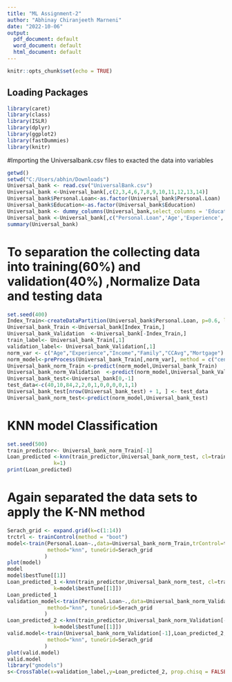 ---
title: "ML Assignment-2"
author: "Abhinay Chiranjeeth Marneni"
date: "2022-10-06"
output:
  pdf_document: default
  word_document: default
  html_document: default
---

```{r setup, include=FALSE}
knitr::opts_chunk$set(echo = TRUE)
```

## Loading Packages

```{r}
library(caret)
library(class)
library(ISLR)
library(dplyr)
library(ggplot2)
library(fastDummies)
library(knitr)
```

#Importing the Universalbank.csv files to exacted the data into variables 

```{r }
getwd()
setwd("C:/Users/abhin/Downloads")
Universal_bank <- read.csv("UniversalBank.csv")
Universal_bank <-Universal_bank[,c(2,3,4,6,7,8,9,10,11,12,13,14)]
Universal_bank$Personal.Loan<-as.factor(Universal_bank$Personal.Loan)
Universal_bank$Education<-as.factor(Universal_bank$Education)
Universal_bank <- dummy_columns(Universal_bank,select_columns = 'Education')
Universal_bank <-Universal_bank[,c("Personal.Loan",'Age','Experience','Income',"Family","CCAvg","Education_1","Education_2","Education_3","Mortgage","Securities.Account","CD.Account","Online","CreditCard")]
summary(Universal_bank)
```
# To separation the collecting data into training(60%) and validation(40%) ,Normalize Data and testing data

```{r}
set.seed(400)
Index_Train<-createDataPartition(Universal_bank$Personal.Loan, p=0.6, list=FALSE)
Universal_bank_Train <-Universal_bank[Index_Train,]
Universal_bank_Validation  <-Universal_bank[-Index_Train,]
train_label<- Universal_bank_Train[,1]
validation_label<- Universal_bank_Validation[,1]
norm_var <- c("Age","Experience","Income","Family","CCAvg","Mortgage")
norm_model<-preProcess(Universal_bank_Train[,norm_var], method = c("center", "scale"))
Universal_bank_norm_Train <-predict(norm_model,Universal_bank_Train)
Universal_bank_norm_Validation  <-predict(norm_model,Universal_bank_Validation)
Universal_bank_test<-Universal_bank[0,-1]
test_data<-c(40,10,84,2,2,0,1,0,0,0,0,1,1)
Universal_bank_test[nrow(Universal_bank_test) + 1, ] <- test_data
Universal_bank_norm_test<-predict(norm_model,Universal_bank_test)
```

# KNN model Classification

```{r}
set.seed(500)
train_predictor<- Universal_bank_norm_Train[-1]
Loan_predicted <-knn(train_predictor,Universal_bank_norm_test, cl=train_label,
			   k=1)
print(Loan_predicted)
```
# Again separated the data sets to apply the K-NN method
```{r}
Serach_grid <- expand.grid(k=c(1:14))
trctrl <- trainControl(method = "boot")
model<-train(Personal.Loan~.,data=Universal_bank_norm_Train,trControl=trctrl,
             method="knn", tuneGrid=Serach_grid
            )
plot(model)
model
model$bestTune[[1]]
Loan_predicted_1 <-knn(train_predictor,Universal_bank_norm_test, cl=train_label,
			   k=model$bestTune[[1]])
Loan_predicted_1
validation_model<-train(Personal.Loan~.,data=Universal_bank_norm_Validation,trControl=trctrl,
             method="knn", tuneGrid=Serach_grid
            )
Loan_predicted_2 <-knn(train_predictor,Universal_bank_norm_Validation[-1], cl=train_label,
			   k=model$bestTune[[1]])
valid.model<-train(Universal_bank_norm_Validation[-1],Loan_predicted_2,trControl=trctrl,
             method="knn", tuneGrid=Serach_grid
            )
plot(valid.model)
valid.model
library("gmodels")
s<-CrossTable(x=validation_label,y=Loan_predicted_2, prop.chisq = FALSE)
```